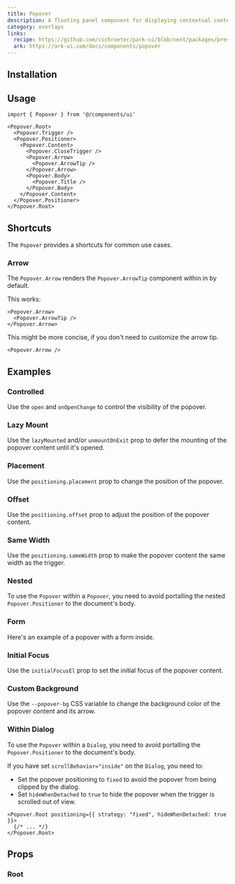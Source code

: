 ```yaml
---
title: Popover
description: A floating panel component for displaying contextual content.
category: overlays
links:
  recipe: https://github.com/cschroeter/park-ui/blob/next/packages/preset/src/recipes/popover.ts
  ark: https://ark-ui.com/docs/components/popover
---
```


<ComponentExample name="basic" />

## Installation

<InstallationGuide />

## Usage

```tsx
import { Popover } from '@/components/ui'
```

```tsx
<Popover.Root>
  <Popover.Trigger />
  <Popover.Positioner>
    <Popover.Content>
      <Popover.CloseTrigger />
      <Popover.Arrow>
        <Popover.ArrowTip />
      </Popover.Arrow>
      <Popover.Body>
        <Popover.Title />
      </Popover.Body>
    </Popover.Content>
  </Popover.Positioner>
</Popover.Root>
```

## Shortcuts

The `Popover` provides a shortcuts for common use cases.

### Arrow

The `Popover.Arrow` renders the `Popover.ArrowTip` component within in by
default.

This works:

```tsx
<Popover.Arrow>
  <Popover.ArrowTip />
</Popover.Arrow>
```

This might be more concise, if you don't need to customize the arrow tip.

```tsx
<Popover.Arrow />
```

## Examples

### Controlled

Use the `open` and `onOpenChange` to control the visibility of the popover.

<ComponentExample name="controlled" />

### Lazy Mount

Use the `lazyMounted` and/or `unmountOnExit` prop to defer the mounting of the popover content until it's opened.

<ComponentExample name="lazy-mount" />

### Placement

Use the `positioning.placement` prop to change the position of the popover.

<ComponentExample name="placement" />

### Offset

Use the `positioning.offset` prop to adjust the position of the popover content.

<ComponentExample name="offset" />

### Same Width

Use the `positioning.sameWidth` prop to make the popover content the same width
as the trigger.

<ComponentExample name="same-width" />

### Nested

To use the `Popover` within a `Popover`, you need to avoid portalling the nested `Popover.Positioner` to the document's body.

<ComponentExample name="nested" />

### Form

Here's an example of a popover with a form inside.

<ComponentExample name="form" />

### Initial Focus

Use the `initialFocusEl` prop to set the initial focus of the popover content.

<ComponentExample name="initial-focus" />

### Custom Background

Use the `--popover-bg` CSS variable to change the background color of the
popover content and its arrow.

<ComponentExample name="custom-background" />

### Within Dialog

To use the `Popover` within a `Dialog`, you need to avoid portalling the `Popover.Positioner` to the document's body. 

If you have set `scrollBehavior="inside"` on the `Dialog`, you need to:
- Set the popover positioning to `fixed` to avoid the popover from being clipped
  by the dialog.
- Set `hideWhenDetached` to `true` to hide the popover when the trigger is
  scrolled out of view.

```tsx
<Popover.Root positioning={{ strategy: "fixed", hideWhenDetached: true }}>
  {/* ... */}
</Popover.Root>
```

<ComponentExample name="dialog" />

## Props

### Root

<PropsTable part="Root" />

